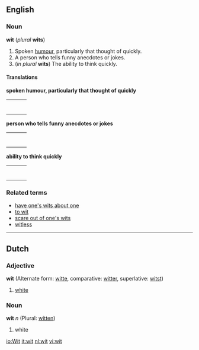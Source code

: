 ==English==
===Noun===
'''wit''' (''plural'' '''wits''')

#Spoken [[humour]], particularly that thought of quickly.
#A person who tells funny anecdotes or jokes.
#(''in plural'' '''wits''') The ability to think quickly.

====Translations====

'''spoken humour, particularly that thought of quickly'''
{| border=0  width=100%
|-
|bgcolor="#FFFFE0" valign=top width=48%|
{|
|}
| width=1% |
|bgcolor="#FFFFE0" valign=top width=48%|
{|
|}
|}

'''person who tells funny anecdotes or jokes'''
{| border=0  width=100%
|-
|bgcolor="#FFFFE0" valign=top width=48%|
{|
|}
| width=1% |
|bgcolor="#FFFFE0" valign=top width=48%|
{|
|}
|}

'''ability to think quickly'''
{| border=0  width=100%
|-
|bgcolor="#FFFFE0" valign=top width=48%|
{|
|}
| width=1% |
|bgcolor="#FFFFE0" valign=top width=48%|
{|
|}
|}

===Related terms===
*[[have one's wits about one]]
*[[to wit]]
*[[scare out of one's wits]]
*[[witless]]

----
==Dutch==
===Adjective===
'''wit''' (Alternate form: [[witte]], comparative: [[witter]], superlative: [[witst]])

#[[white]]

===Noun===
'''wit''' ''n'' (Plural: [[witten]])

#white

[[io:Wit]]
[[it:wit]]
[[nl:wit]]
[[vi:wit]]